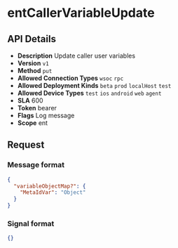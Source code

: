 # entCallerVariableUpdate

## API Details

- **Description** Update caller user variables
- **Version** `v1`
- **Method** `put`
- **Allowed Connection Types** `wsoc` `rpc` 
- **Allowed Deployment Kinds** `beta` `prod` `localHost` `test` 
- **Allowed Device Types** `test` `ios` `android` `web` `agent` 
- **SLA** 600
- **Token** bearer
- **Flags** Log message
- **Scope** ent


## Request

### Message format

```json
{
  "variableObjectMap?": {
    "MetaIdVar": "Object"
  }
}
```

### Signal format

```json
{}
```

